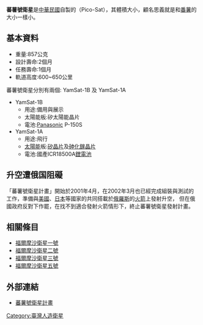 '''蕃薯號衛星'''是[[中華民國|中華民國]]自製的{{Link-en|皮級衛星|PicoSAT}}（Pico-Sat），其體積大小，顧名思義就是和[[番薯|番薯]]的大小一樣小。

==基本資料==
*重量:857公克
*設計壽命:2個月
*任務壽命:1個月
*軌道高度:600~650公里

蕃薯號衛星分別有兩個: YamSat-1B 及 YamSat-1A
*YamSat-1B
**用途:備用與展示
**太陽能板:矽太陽能晶片
**電池:[[Panasonic|Panasonic]] P-150S
*YamSat-1A
**用途:飛行
**[[太陽能|太陽能]]板:[[矽|矽]][[晶片|晶片]]及[[砷化鎵|砷化鎵]][[晶片|晶片]]
**電池:國產ICR18500A[[鋰電池|鋰電池]]

==升空遭俄国阻礙==
「蕃薯號衛星計畫」開始於2001年4月，在2002年3月也已經完成組裝與測試的工作，準備與[[美國|美國]]、[[日本|日本]]等國家的{{Link-en|皮級衛星|PicoSAT}}共同搭載於[[俄羅斯|俄羅斯]]的[[火箭|火箭]]上發射升空， 但在俄國政府反對下作罷，在找不到適合發射火箭情形下，終止蕃薯號衛星發射計畫。

==相關條目==
*[[福爾摩沙衛星一號|福爾摩沙衛星一號]]
*[[福爾摩沙衛星二號|福爾摩沙衛星二號]]
*[[福爾摩沙衛星三號|福爾摩沙衛星三號]]
*[[福爾摩沙衛星五號|福爾摩沙衛星五號]]

== 外部連結 ==
*[http://www.nspo.org.tw/2008c/projects/projectothers/YamSat.htm 蕃薯號衛星計畫] {{Wayback|url=http://www.nspo.org.tw/2008c/projects/projectothers/YamSat.htm |date=20110814185945 }}
{{臺灣太空計畫}}

[[Category:臺灣人造衛星|Category:臺灣人造衛星]]